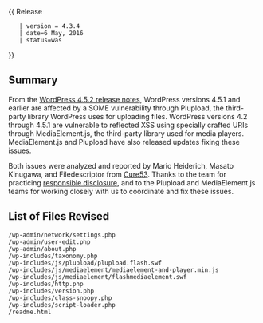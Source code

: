 {{Languages|
{{en|Version 4.3.4}}
{{ja|Version 4.3.4}}
}}
{{ Release
    | version = 4.3.4
    | date=6 May, 2016
    | status=was
}}

== Summary ==

From the [https://wordpress.org/news/2016/05/wordpress-4-5-2/ WordPress 4.5.2 release notes], WordPress versions 4.5.1 and earlier are affected by a SOME vulnerability through Plupload, the third-party library WordPress uses for uploading files. WordPress versions 4.2 through 4.5.1 are vulnerable to reflected XSS using specially crafted URIs through MediaElement.js, the third-party library used for media players. MediaElement.js and Plupload have also released updates fixing these issues.

Both issues were analyzed and reported by Mario Heiderich, Masato Kinugawa, and Filedescriptor from [https://cure53.de/ Cure53]. Thanks to the team for practicing [https://make.wordpress.org/core/handbook/testing/reporting-security-vulnerabilities/ responsible disclosure], and to the Plupload and MediaElement.js teams for working closely with us to coördinate and fix these issues.

== List of Files Revised ==
 
<pre>
/wp-admin/network/settings.php
/wp-admin/user-edit.php
/wp-admin/about.php
/wp-includes/taxonomy.php
/wp-includes/js/plupload/plupload.flash.swf
/wp-includes/js/mediaelement/mediaelement-and-player.min.js
/wp-includes/js/mediaelement/flashmediaelement.swf
/wp-includes/http.php
/wp-includes/version.php
/wp-includes/class-snoopy.php
/wp-includes/script-loader.php
/readme.html
</pre>